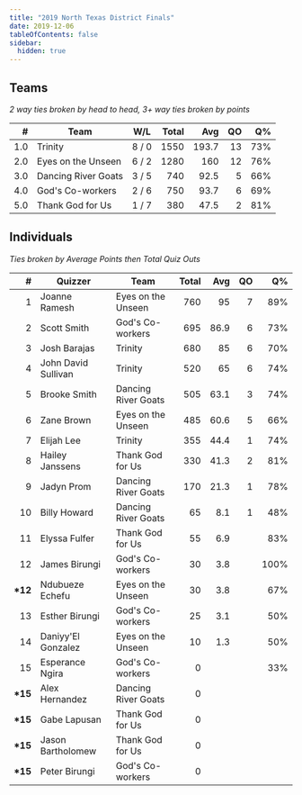```yaml
---
title: "2019 North Texas District Finals"
date: 2019-12-06
tableOfContents: false
sidebar:
  hidden: true
---
```


## Teams

*2 way ties broken by head to head, 3+ way ties broken by points*

|    # | Team                | W/L   | Total |   Avg |   QO |   Q% |
| ---: | ------------------- | ----- | ----: | ----: | ---: | ---: |
|  1.0 | Trinity             | 8 / 0 |  1550 | 193.7 |   13 |  73% |
|  2.0 | Eyes on the Unseen  | 6 / 2 |  1280 |   160 |   12 |  76% |
|  3.0 | Dancing River Goats | 3 / 5 |   740 |  92.5 |    5 |  66% |
|  4.0 | God's Co-workers    | 2 / 6 |   750 |  93.7 |    6 |  69% |
|  5.0 | Thank God for Us    | 1 / 7 |   380 |  47.5 |    2 |  81% |

## Individuals

*Ties broken by Average Points then Total Quiz Outs*

|        # | Quizzer             | Team                | Total |  Avg |   QO |   Q% |
| -------: | ------------------- | ------------------- | ----: | ---: | ---: | ---: |
|        1 | Joanne Ramesh       | Eyes on the Unseen  |   760 |   95 |    7 |  89% |
|        2 | Scott Smith         | God's Co-workers    |   695 | 86.9 |    6 |  73% |
|        3 | Josh Barajas        | Trinity             |   680 |   85 |    6 |  70% |
|        4 | John David Sullivan | Trinity             |   520 |   65 |    6 |  74% |
|        5 | Brooke Smith        | Dancing River Goats |   505 | 63.1 |    3 |  74% |
|        6 | Zane Brown          | Eyes on the Unseen  |   485 | 60.6 |    5 |  66% |
|        7 | Elijah Lee          | Trinity             |   355 | 44.4 |    1 |  74% |
|        8 | Hailey Janssens     | Thank God for Us    |   330 | 41.3 |    2 |  81% |
|        9 | Jadyn Prom          | Dancing River Goats |   170 | 21.3 |    1 |  78% |
|       10 | Billy Howard        | Dancing River Goats |    65 |  8.1 |    1 |  48% |
|       11 | Elyssa Fulfer       | Thank God for Us    |    55 |  6.9 |      |  83% |
|       12 | James Birungi       | God's Co-workers    |    30 |  3.8 |      | 100% |
| **\*12** | Ndubueze Echefu     | Eyes on the Unseen  |    30 |  3.8 |      |  67% |
|       13 | Esther Birungi      | God's Co-workers    |    25 |  3.1 |      |  50% |
|       14 | Daniyy'El Gonzalez  | Eyes on the Unseen  |    10 |  1.3 |      |  50% |
|       15 | Esperance Ngira     | God's Co-workers    |     0 |      |      |  33% |
| **\*15** | Alex Hernandez      | Dancing River Goats |     0 |      |      |      |
| **\*15** | Gabe Lapusan        | Thank God for Us    |     0 |      |      |      |
| **\*15** | Jason Bartholomew   | Thank God for Us    |     0 |      |      |      |
| **\*15** | Peter Birungi       | God's Co-workers    |     0 |      |      |      |
